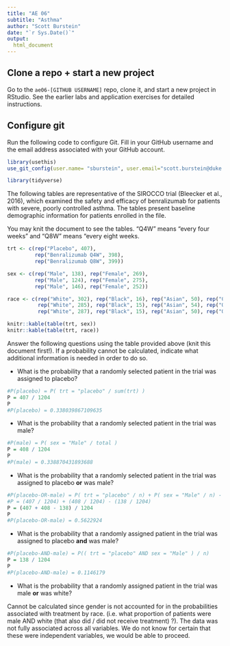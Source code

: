 ```yaml
---
title: "AE 06"
subtitle: "Asthma"
author: "Scott Burstein"
date: "`r Sys.Date()`"
output: 
  html_document
---
```


## Clone a repo + start a new project

Go to the `ae06-[GITHUB USERNAME]` repo, clone it, and start a new project in 
RStudio. See the earlier labs and application exercises for detailed instructions.

## Configure git

Run the following code to configure Git. Fill in your GitHub username and the 
email address associated with your GitHub account. 

```r
library(usethis)
use_git_config(user.name= "sburstein", user.email="scott.burstein@duke.edu")
```

```r
library(tidyverse)
```

The following tables are representative of the SIROCCO trial (Bleecker et al.,
2016), which examined the safety and efficacy of benralizumab for patients with 
severe, poorly controlled asthma. The tables present baseline demographic
information for patients enrolled in the file.

You may knit the document to see the tables. "Q4W" means "every four weeks" and 
"Q8W" means "every eight weeks.

```r

trt <- c(rep("Placebo", 407), 
         rep("Benralizumab Q4W", 398), 
         rep("Benralizumab Q8W", 399))

sex <- c(rep("Male", 138), rep("Female", 269),
         rep("Male", 124), rep("Female", 275),
         rep("Male", 146), rep("Female", 252))

race <- c(rep("White", 302), rep("Black", 16), rep("Asian", 50), rep("Other", 39),
          rep("White", 285), rep("Black", 15), rep("Asian", 54), rep("Other", 45),
          rep("White", 287), rep("Black", 15), rep("Asian", 50), rep("Other", 46))

knitr::kable(table(trt, sex))
knitr::kable(table(trt, race))
```

Answer the following questions using the table provided above (knit this
document first!). If a probability cannot be calculated, indicate what 
additional information is needed in order to do so.

- What is the probability that a randomly selected patient in the trial was 
assigned to placebo?

```r

#P(placebo) = P( trt = "placebo" / sum(trt) )
P = 407 / 1204
P
#P(placebo) = 0.338039867109635
```

- What is the probability that a randomly selected patient in the trial was 
male?

```r

#P(male) = P( sex = "Male" / total )
P = 408 / 1204
P
#P(male) = 0.338870431893688
```

- What is the probability that a randomly selected patient in the trial was 
assigned to placebo **or** was male?

```r

#P(placebo-OR-male) = P( trt = "placebo" / n) + P( sex = "Male" / n) - P(( trt = "placebo" AND sex = "Male" ) / n)
#P = (407 / 1204) + (408 / 1204) - (138 / 1204)
P = (407 + 408 - 138) / 1204
P
#P(placebo-OR-male) = 0.5622924
```

- What is the probability that a randomly assigned patient in the trial was 
assigned to placebo **and** was male?

```r

#P(placebo-AND-male) = P(( trt = "placebo" AND sex = "Male" ) / n)
P = 138 / 1204
P
#P(placebo-AND-male) = 0.1146179
```

- What is the probability that a randomly assigned patient in the trial was
male **or** was white?

Cannot be calculated since gender is not accounted for in the probabilities associated with treatment by race. (i.e. what proportion of patients were male AND white (that also did / did not receive treatment) ?). The data was not fully associated across all variables. We do not know for certain that these were independent variables, we would be able to proceed.

